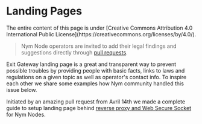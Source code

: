 
# Landing Pages

<Callout color="info" emoji="ℹ️">
The entire content of this page is under [Creative Commons Attribution 4.0 International Public License](https://creativecommons.org/licenses/by/4.0/).
</Callout>

> Nym Node operators are invited to add their legal findings and suggestions directly through [pull requests](add-content.mdx).

Exit Gateway landing page is a great and transparent way to prevent possible troubles by providing people with basic facts, links to laws and regulations on a given topic as well as operator's contact info. To inspire each other we share some examples how Nym community handled this issue below.

Initiated by an amazing pull request from Avril 14th we made a complete guide to setup landing page behind [reverse proxy and Web Secure Socket](../nodes/nym-node/proxy-configuration.mdx) for Nym Nodes.
